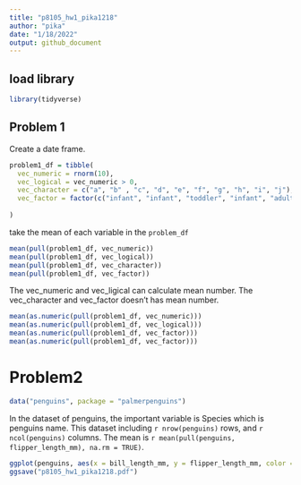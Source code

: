 ```yaml
---
title: "p8105_hw1_pika1218"
author: "pika"
date: "1/18/2022"
output: github_document
---
```

## load library

```r
library(tidyverse)
```

## Problem 1
Create a date frame. 
```r
problem1_df = tibble(
  vec_numeric = rnorm(10),
  vec_logical = vec_numeric > 0,
  vec_character = c("a", "b" , "c", "d", "e", "f", "g", "h", "i", "j"),
  vec_factor = factor(c("infant", "infant", "toddler", "infant", "adult", "infant", "adult", "toddler", "infant", "toddler"))
  
)
```

take the mean of each variable in the `problem_df` 

```r
mean(pull(problem1_df, vec_numeric))
mean(pull(problem1_df, vec_logical))
mean(pull(problem1_df, vec_character))
mean(pull(problem1_df, vec_factor))

```

The vec_numeric and vec_ligical can calculate mean number. The vec_character and vec_factor doesn't has mean number. 

```r
mean(as.numeric(pull(problem1_df, vec_numeric)))
mean(as.numeric(pull(problem1_df, vec_logical)))
mean(as.numeric(pull(problem1_df, vec_factor)))
mean(as.numeric(pull(problem1_df, vec_factor)))
```


# Problem2
```r
data("penguins", package = "palmerpenguins")
```
In the dataset of penguins, the important variable is Species which is penguins name. 
This dataset including `r nrow(penguins)` rows, and `r ncol(penguins)` columns.
The mean is `r mean(pull(penguins, flipper_length_mm), na.rm = TRUE)`.

```r
ggplot(penguins, aes(x = bill_length_mm, y = flipper_length_mm, color = species)) + geom_point()
ggsave("p8105_hw1_pika1218.pdf")



```





